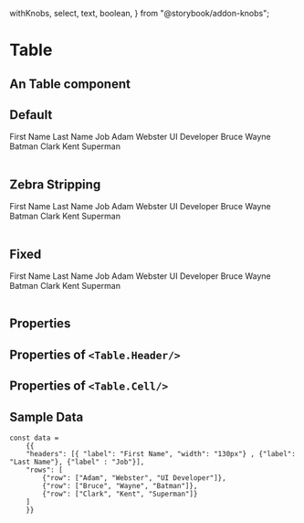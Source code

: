   withKnobs,
  select,
  text,
  boolean,
} from "@storybook/addon-knobs";

<Meta title="FusedComponents / Table" component={Table} />

# Table

## An Table component

## Default

<Preview>
  <Story name="table">
    <Table>
      <Table.Header>
        <Table.Row>
          <Table.Cell >
          First Name
          </Table.Cell>
          <Table.Cell >
          Last Name
          </Table.Cell>
           <Table.Cell >
          Job
          </Table.Cell>
        </Table.Row>
      </Table.Header>
      <Table.Body>
        <Table.Row>
          <Table.Cell>
            Adam
          </Table.Cell>
             <Table.Cell>
            Webster
          </Table.Cell>
             <Table.Cell>
            UI Developer
          </Table.Cell>
        </Table.Row>
        <Table.Row>
          <Table.Cell>
            Bruce
          </Table.Cell>
             <Table.Cell>
            Wayne
          </Table.Cell>
             <Table.Cell>
           Batman
          </Table.Cell>
        </Table.Row>
          <Table.Row>
          <Table.Cell>
            Clark
          </Table.Cell>
             <Table.Cell>
            Kent
          </Table.Cell>
             <Table.Cell>
           Superman
          </Table.Cell>
        </Table.Row>
      </Table.Body>
    </Table>
  </Story>
</Preview>

## Zebra Stripping

<Preview>
    <Table
      zebraStripping
    >
    <Table.Header
      bgColor={color.dark}
      fgColor={color.light}
    >
        <Table.Row>
          <Table.Cell  width={'100px'} >
          First Name
          </Table.Cell>
          <Table.Cell >
          Last Name
          </Table.Cell>
           <Table.Cell >
          Job
          </Table.Cell>
        </Table.Row>
      </Table.Header>
      <Table.Body>
        <Table.Row>
          <Table.Cell width={'100px'} >
            Adam
          </Table.Cell>
             <Table.Cell>
            Webster
          </Table.Cell>
             <Table.Cell>
            UI Developer
          </Table.Cell>
        </Table.Row>
        <Table.Row>
          <Table.Cell width={'100px'} >
            Bruce
          </Table.Cell>
             <Table.Cell>
            Wayne
          </Table.Cell>
             <Table.Cell>
           Batman
          </Table.Cell>
        </Table.Row>
          <Table.Row>
          <Table.Cell width={'100px'} >
            Clark
          </Table.Cell>
             <Table.Cell>
            Kent
          </Table.Cell>
             <Table.Cell>
           Superman
          </Table.Cell>
        </Table.Row>
      </Table.Body>
    </Table>
</Preview>

## Fixed

<Preview>
   <Table
   freezeFirstColumn
   frozenColumnWidth={'130px'}
   padding={'15px'}
   fgColor="gray"
   bgColor="white"
   frozenColumnBGColor="tomato"
    frozenColumnFGColor="white"
   >
      <Table.Header
        bgColor="tomato"
        fgColor="white"
      >
        <Table.Row>
          <Table.Cell width={'130px'} >
          First Name
          </Table.Cell>
          <Table.Cell >
          Last Name
          </Table.Cell>
           <Table.Cell >
          Job
          </Table.Cell>
        </Table.Row>
      </Table.Header>
      <Table.Body>
        <Table.Row>
          <Table.Cell width={'130px'}>
            Adam
          </Table.Cell>
             <Table.Cell>
            Webster
          </Table.Cell>
             <Table.Cell>
            UI Developer
          </Table.Cell>
        </Table.Row>
        <Table.Row>
          <Table.Cell width={'130px'}>
            Bruce
          </Table.Cell>
             <Table.Cell>
            Wayne
          </Table.Cell>
             <Table.Cell >
           Batman
          </Table.Cell>
        </Table.Row>
          <Table.Row>
          <Table.Cell width={'130px'}>
            Clark
          </Table.Cell>
             <Table.Cell>
            Kent
          </Table.Cell>
             <Table.Cell>
           Superman
          </Table.Cell>
        </Table.Row>
      </Table.Body>
    </Table>
  </Preview>

## Properties

<Props of={Table} />

## Properties of `<Table.Header/>`
<Props of={TableHeader} />

## Properties of `<Table.Cell/>`
<Props of={TableCell} />

## Sample Data 

    const data = 
        {{
        "headers": [{ "label": "First Name", "width": "130px"} , {"label": "Last Name"}, {"label" : "Job"}],
        "rows": [
            {"row": ["Adam", "Webster", "UI Developer"]},
            {"row": ["Bruce", "Wayne", "Batman"]},
            {"row": ["Clark", "Kent", "Superman"]}
        ]
        }}
